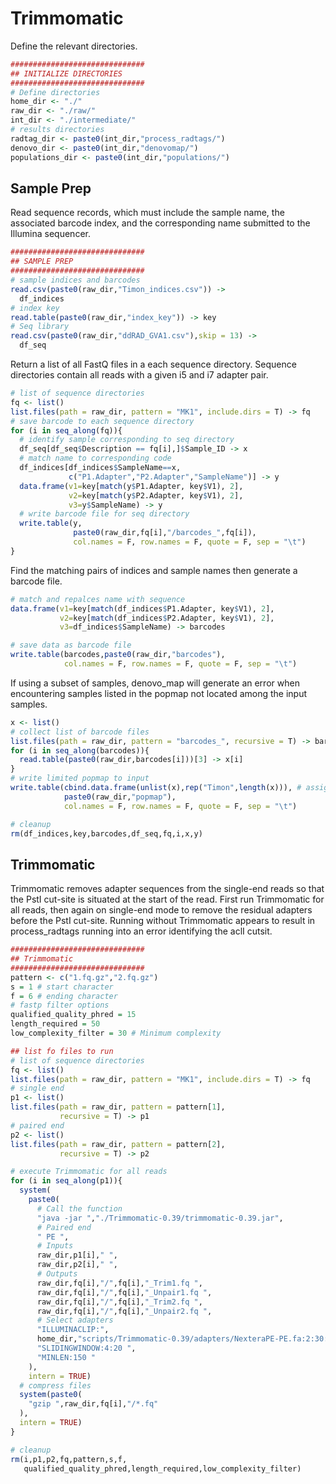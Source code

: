 # Trimmomatic

Define the relevant directories.

```r
##############################
## INITIALIZE DIRECTORIES
##############################
# Define directories
home_dir <- "./"
raw_dir <- "./raw/"
int_dir <- "./intermediate/"
# results directories
radtag_dir <- paste0(int_dir,"process_radtags/")
denovo_dir <- paste0(int_dir,"denovomap/")
populations_dir <- paste0(int_dir,"populations/")
```

## Sample Prep

Read sequence records, which must include the sample name, the associated barcode index, and the corresponding name submitted to the Illumina sequencer.

```r
##############################
## SAMPLE PREP
##############################
# sample indices and barcodes
read.csv(paste0(raw_dir,"Timon_indices.csv")) -> 
  df_indices
# index key
read.table(paste0(raw_dir,"index_key")) -> key
# Seq library
read.csv(paste0(raw_dir,"ddRAD_GVA1.csv"),skip = 13) -> 
  df_seq
```

Return a list of all FastQ files in a each sequence directory. Sequence directories contain all reads with a given i5 and i7 adapter pair. 

```r
# list of sequence directories
fq <- list()
list.files(path = raw_dir, pattern = "MK1", include.dirs = T) -> fq
# save barcode to each sequence directory
for (i in seq_along(fq)){
  # identify sample corresponding to seq directory
  df_seq[df_seq$Description == fq[i],]$Sample_ID -> x
  # match name to corresponding code
  df_indices[df_indices$SampleName==x,
             c("P1.Adapter","P2.Adapter","SampleName")] -> y
  data.frame(v1=key[match(y$P1.Adapter, key$V1), 2], 
             v2=key[match(y$P2.Adapter, key$V1), 2],
             v3=y$SampleName) -> y
  # write barcode file for seq directory
  write.table(y,
              paste0(raw_dir,fq[i],"/barcodes_",fq[i]),
              col.names = F, row.names = F, quote = F, sep = "\t")
}
```

Find the matching pairs of indices and sample names then generate a barcode file. 

```r
# match and repalces name with sequence
data.frame(v1=key[match(df_indices$P1.Adapter, key$V1), 2], 
           v2=key[match(df_indices$P2.Adapter, key$V1), 2],
           v3=df_indices$SampleName) -> barcodes

# save data as barcode file
write.table(barcodes,paste0(raw_dir,"barcodes"),
            col.names = F, row.names = F, quote = F, sep = "\t")
```

If using a subset of samples, denovo_map will generate an error when encountering samples listed in the popmap not located among the input samples.

```r
x <- list()
# collect list of barcode files
list.files(path = raw_dir, pattern = "barcodes_", recursive = T) -> barcodes
for (i in seq_along(barcodes)){
  read.table(paste0(raw_dir,barcodes[i]))[3] -> x[i]
}
# write limited popmap to input
write.table(cbind.data.frame(unlist(x),rep("Timon",length(x))), # assign all samples as generic Timon
            paste0(raw_dir,"popmap"),
            col.names = F, row.names = F, quote = F, sep = "\t")
```

```r
# cleanup
rm(df_indices,key,barcodes,df_seq,fq,i,x,y)
```

## Trimmomatic

Trimmomatic removes adapter sequences from the single-end reads so that the PstI cut-site is situated at the start of the read. First run Trimmomatic for all reads, then again on single-end mode to remove the residual adapters before the PstI cut-site. Running without Trimmomatic appears to result in process_radtags running into an error identifying the aclI cutsit.

```r
##############################
## Trimmomatic
##############################
pattern <- c("1.fq.gz","2.fq.gz")
s = 1 # start character
f = 6 # ending character
# fastp filter options
qualified_quality_phred = 15 
length_required = 50
low_complexity_filter = 30 # Minimum complexity
```


```r
## list fo files to run
# list of sequence directories
fq <- list()
list.files(path = raw_dir, pattern = "MK1", include.dirs = T) -> fq
# single end
p1 <- list()
list.files(path = raw_dir, pattern = pattern[1], 
           recursive = T) -> p1
# paired end
p2 <- list()
list.files(path = raw_dir, pattern = pattern[2], 
           recursive = T) -> p2
```


```r
# execute Trimmomatic for all reads
for (i in seq_along(p1)){
  system(
    paste0(
      # Call the function
      "java -jar ","./Trimmomatic-0.39/trimmomatic-0.39.jar",
      # Paired end
      " PE ",
      # Inputs
      raw_dir,p1[i]," ",
      raw_dir,p2[i]," ",
      # Outputs
      raw_dir,fq[i],"/",fq[i],"_Trim1.fq ",
      raw_dir,fq[i],"/",fq[i],"_Unpair1.fq ",
      raw_dir,fq[i],"/",fq[i],"_Trim2.fq ",
      raw_dir,fq[i],"/",fq[i],"_Unpair2.fq ",
      # Select adapters 
      "ILLUMINACLIP:",
      home_dir,"scripts/Trimmomatic-0.39/adapters/NexteraPE-PE.fa:2:30:10 ",
      "SLIDINGWINDOW:4:20 ",
      "MINLEN:150 "
    ),
    intern = TRUE)
  # compress files
  system(paste0(
    "gzip ",raw_dir,fq[i],"/*.fq" 
  ),
  intern = TRUE)
}
```

```r
# cleanup
rm(i,p1,p2,fq,pattern,s,f,
   qualified_quality_phred,length_required,low_complexity_filter)
```

